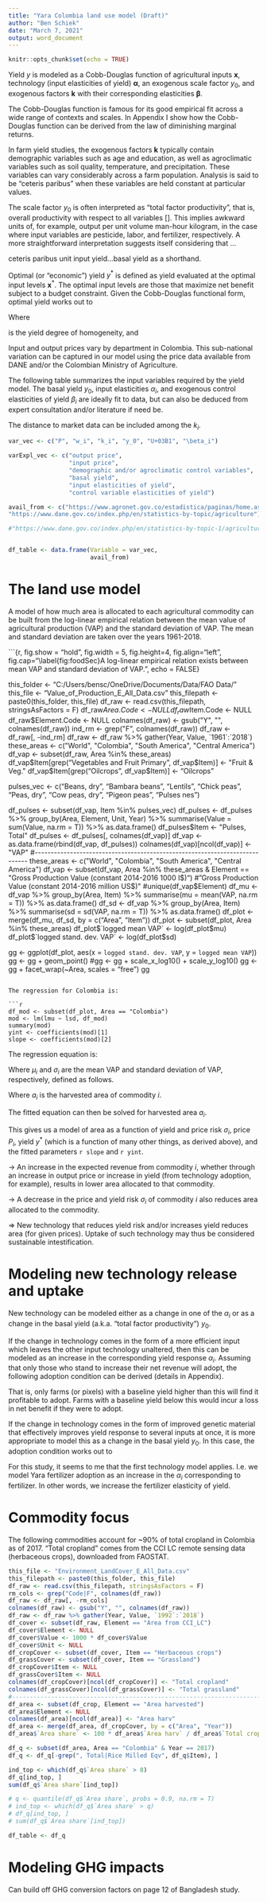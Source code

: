 ---
title: "Yara Colombia land use model (Draft)"
author: "Ben Schiek"
date: "March 7, 2021"
output: word_document
---

```{r setup, include=FALSE}
knitr::opts_chunk$set(echo = TRUE)
```

Yield $y$ is modeled as a Cobb-Douglas function of agricultural inputs $\mathbf{x}$, technology (input elasticities of yield) $\boldsymbol{\alpha}$, an exogenous scale factor $y_0$, and exogenous factors $\mathbf{k}$ with their corresponding elasticities $\boldsymbol{\beta}$.

\begin{equation}
y(\mathbf{x}; \mathbf{k}, \boldsymbol{\alpha}, \boldsymbol{\beta}) = y_0 \Pi_i x_i^{\alpha_i} \Pi_i k_i^{\beta_i}
\end{equation}

The Cobb-Douglas function is famous for its good empirical fit across a wide range of contexts and scales. In Appendix \ref{sec:} I show how the Cobb-Douglas function can be derived from the law of diminishing marginal returns.

In farm yield studies, the exogenous factors $\mathbf{k}$ typically contain demographic variables such as age and education, as well as agroclimatic variables such as soil quality, temperature, and precipitation. These variables can vary considerably across a farm population. Analysis is said to be "ceteris paribus" when these variables are held constant at particular values.

The scale factor $y_0$ is often interpreted as "total factor productivity", that is, overall productivity with respect to all variables []. This implies awkward units of, for example, output per unit volume man-hour kilogram, in the case where input variables are pesticide, labor, and fertilizer, respectively. A more straightforward interpretation suggests itself considering that ...

ceteris paribus unit input yield...basal yield as a shorthand.

Optimal (or "economic") yield $y^*$ is defined as yield evaluated at the optimal input levels $\mathbf{x}^*$. The optimal input levels are those that maximize net benefit subject to a budget constraint. Given the Cobb-Douglas functional form, optimal yield works out to

\begin{equation}
y^*(y_0, \chi, \kappa, \gamma) = y(\mathbf{x}^*) = (y_0 \chi \gamma \lambda^{-h})^(\frac{1}{1 - h})
\end{equation}

Where

\begin{equation}
h = \Sum_i \alpha_i
\end{equation}

is the yield degree of homogeneity, and

\begin{equation}
\gamma = \frac{P^h}{\Pi_i w_i^{\alpha_i}}
\end{equation}

\begin{equation}
\chi = \Pi_i \alpha_i^{\alpha_i}
\end{equation}

\begin{equation}
\kappa = \Pi_i k_i^{\beta_i}
\end{equation}

Input and output prices vary by department in Colombia. This sub-national variation can be captured in our model using the price data available from DANE and/or the Colombian Ministry of Agriculture.

The following table summarizes the input variables required by the yield model. The basal yield $y_0$, input elasticities $\alpha_i$, and exogenous control elasticities of yield $\beta_i$ are ideally fit to data, but can also be deduced from expert consultation and/or literature if need be.

The distance to market data can be included among the $k_i$.

```{r}


var_vec <- c("P", "w_i", "k_i", "y_0", "U+03B1", "\beta_i")

varExpl_vec <- c("output price",
                 "input price",
                 "demographic and/or agroclimatic control variables",
                 "basal yield",
                 "input elasticities of yield",
                 "control variable elasticities of yield")

avail_from <- c("https://www.agronet.gov.co/estadistica/paginas/home.aspx",
"https://www.dane.gov.co/index.php/en/statistics-by-topic/agriculture")

#"https://www.dane.gov.co/index.php/en/statistics-by-topic-1/agricultural-sector/national-agricultural-survey-ena"


df_table <- data.frame(Variable = var_vec,
                       avail_from)


```






# The land use model

A model of how much area is allocated to each agricultural commodity can be built from the log-linear empirical relation between the mean value of agricultural production (VAP) and the standard deviation of VAP. The mean and standard deviation are taken over the years 1961-2018.

```{r, fig.show = "hold", fig.width = 5, fig.height=4, fig.align="left", fig.cap="\\label{fig:foodSec}A log-linear empirical relation exists between mean VAP and standard deviation of VAP.", echo = FALSE}

this_folder <- "C:/Users/bensc/OneDrive/Documents/Data/FAO Data/"
this_file <- "Value_of_Production_E_All_Data.csv"
this_filepath <- paste0(this_folder, this_file)
df_raw <- read.csv(this_filepath, stringsAsFactors = F)
df_raw$Area.Code <- NULL
df_raw$Item.Code <- NULL
df_raw$Element.Code <- NULL
colnames(df_raw) <- gsub("Y", "", colnames(df_raw))
ind_rm <- grep("F", colnames(df_raw))
df_raw <- df_raw[, -ind_rm]
df_raw <- df_raw %>% gather(Year, Value, `1961`:`2018`)
these_areas <- c("World", "Colombia", "South America", "Central America")
df_vap <- subset(df_raw, Area %in% these_areas)
df_vap$Item[grep("Vegetables and Fruit Primary", df_vap$Item)] <- "Fruit & Veg."
df_vap$Item[grep("Oilcrops", df_vap$Item)] <- "Oilcrops"

pulses_vec <- c("Beans, dry", "Bambara beans", "Lentils", "Chick peas", "Peas, dry",
                "Cow peas, dry", "Pigeon peas", "Pulses nes")

df_pulses <- subset(df_vap, Item %in% pulses_vec)
df_pulses <- df_pulses %>% group_by(Area, Element, Unit, Year) %>%
  summarise(Value = sum(Value, na.rm = T)) %>% as.data.frame()
df_pulses$Item <- "Pulses, Total"
df_pulses <- df_pulses[, colnames(df_vap)]
df_vap <- as.data.frame(rbind(df_vap, df_pulses))
colnames(df_vap)[ncol(df_vap)] <- "VAP"
#----------------------------------------------------------------------------
these_areas <- c("World", "Colombia", "South America", "Central America")
df_vap <- subset(df_vap, Area %in% these_areas &
                   Element == "Gross Production Value (constant 2014-2016 1000 I$)")
# "Gross Production Value (constant 2014-2016 million US$)"
#unique(df_vap$Element)
df_mu <- df_vap %>% group_by(Area, Item) %>%
  summarise(mu = mean(VAP, na.rm = T)) %>% as.data.frame()
df_sd <- df_vap %>% group_by(Area, Item) %>%
  summarise(sd = sd(VAP, na.rm = T)) %>% as.data.frame()
df_plot <- merge(df_mu, df_sd, by = c("Area", "Item"))
df_plot <- subset(df_plot, Area %in% these_areas)
df_plot$`logged mean VAP` <- log(df_plot$mu)
df_plot$`logged stand. dev. VAP` <- log(df_plot$sd)

gg <- ggplot(df_plot, aes(x = `logged stand. dev. VAP`, y = `logged mean VAP`))
gg <- gg + geom_point()
#gg <- gg + scale_x_log10() + scale_y_log10()
gg <- gg + facet_wrap(~Area, scales = "free")
gg

```

The regression for Colombia is:

```{r}

df_mod <- subset(df_plot, Area == "Colombia")
mod <- lm(lmu ~ lsd, df_mod)
summary(mod)
yint <- coefficients(mod)[1]
slope <- coefficients(mod)[2]

```

The regression equation is:

\begin{equation}
\ln(\mu_i) \approx `r slope` \ln(\sigma_i) + `r yint`
\end{equation}

Where $\mu_i$ and $\sigma_i$ are the mean VAP and standard deviation of VAP, respectively, defined as follows.

\begin{equation}
\mu_i = a_i E[P_i y_i^*]
\sigma = a_i \sqrt{Var[P_i y_i^*]}
\end{equation}

Where $a_i$ is the harvested area of commodity $i$.

The fitted equation can then be solved for harvested area $a_i$.

\begin{equation}
a_i \approx \left( e^{`r yint`} \frac{\sigma^{`r slope`}}{P_i y_i^*} \right)^{\frac{1}{1 - `r slope`}}
\end{equation}

This gives us a model of area as a function of yield and price risk $\sigma_i$, price $P_i$, yield $y^*$ (which is a function of many other things, as derived above), and the fitted parameters `r slope` and `r yint`.

$\rightarrow$ An increase in the expected revenue from commodity $i$, whether through an increase in output price or increase in yield (from technology adoption, for example), results in lower area allocated to that commodity.

$\rightarrow$ A decrease in the price and yield risk $\sigma_i$ of commodity $i$ also reduces area allocated to the commodity.

$\Rightarrow$ New technology that reduces yield risk and/or increases yield reduces area (for given prices). Uptake of such technology may thus be considered sustainable intestification.

# Modeling new technology release and uptake

New technology can be modeled either as a change in one of the $\alpha_i$ or as a change in the basal yield (a.k.a. "total factor productivity") $y_0$.

If the change in technology comes in the form of a more efficient input which leaves the other input technology unaltered, then this can be modeled as an increase in the corresponding yield response $\alpha_i$. Assuming that only those who stand to increase their net revenue will adopt, the following adoption condition can be derived (details in Appendix).

\begin{equation}
y^* > y_0 (w_i / \alpha_i e^{\eta(\mathbf{w}, \alpha_i) - \eta(P_i, \alpha_i)})^h \chi \kappa \gamma
\end{equation}

That is, only farms (or pixels) with a baseline yield higher than this will find it profitable to adopt. Farms with a baseline yield below this would incur a loss in net benefit if they were to adopt.

If the change in technology comes in the form of improved genetic material that effectively improves yield response to several inputs at once, it is more appropriate to model this as a change in the basal yield $y_0$. In this case, the adoption condition works out to

\begin{equation}
\frac{\partial \ln (\gamma)}{\partial \ln (y_0)} > -1
\end{equation}

For this study, it seems to me that the first technology model applies. I.e. we model Yara fertilizer adoption as an increase in the $\alpha_i$ corresponding to fertilizer. In other words, we increase the fertilizer elasticity of yield.

# Commodity focus

The following commodities account for ~90% of total cropland in Colombia as of 2017. "Total cropland" comes from the CCI LC remote sensing data (herbaceous crops), downloaded from FAOSTAT.

```{r}

this_file <- "Environment_LandCover_E_All_Data.csv"
this_filepath <- paste0(this_folder, this_file)
df_raw <- read.csv(this_filepath, stringsAsFactors = F)
rm_cols <- grep("Code|F", colnames(df_raw))
df_raw <- df_raw[, -rm_cols]
colnames(df_raw) <- gsub("Y", "", colnames(df_raw))
df_raw <- df_raw %>% gather(Year, Value, `1992`:`2018`)
df_cover <- subset(df_raw, Element == "Area from CCI_LC")
df_cover$Element <- NULL 
df_cover$Value <- 1000 * df_cover$Value
df_cover$Unit <- NULL
df_cropCover <- subset(df_cover, Item == "Herbaceous crops")
df_grassCover <- subset(df_cover, Item == "Grassland")
df_cropCover$Item <- NULL
df_grassCover$Item <- NULL
colnames(df_cropCover)[ncol(df_cropCover)] <- "Total cropland"
colnames(df_grassCover)[ncol(df_grassCover)] <- "Total grassland"
#----------------------------------------------------------------------------
df_area <- subset(df_crop, Element == "Area harvested")
df_area$Element <- NULL
colnames(df_area)[ncol(df_area)] <- "Area harv"
df_area <- merge(df_area, df_cropCover, by = c("Area", "Year"))
df_area$`Area share` <- 100 * df_area$`Area harv` / df_area$`Total cropland`

df_q <- subset(df_area, Area == "Colombia" & Year == 2017)
df_q <- df_q[-grep(", Total|Rice Milled Eqv", df_q$Item), ]

ind_top <- which(df_q$`Area share` > 8)
df_q[ind_top, ]
sum(df_q$`Area share`[ind_top])

# q <- quantile(df_q$`Area share`, probs = 0.9, na.rm = T)
# ind_top <- which(df_q$`Area share` > q)
# df_q[ind_top, ]
# sum(df_q$`Area share`[ind_top])

df_table <- df_q


```

# Modeling GHG impacts

Can build off GHG conversion factors on page 12 of Bangladesh study.